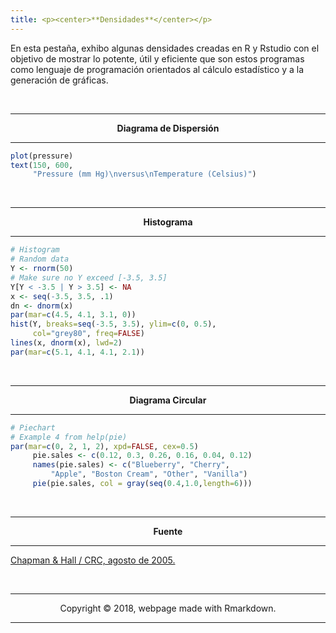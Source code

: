 ```yaml
---
title: <p><center>**Densidades**</center></p> 
---
```

En esta pestaña, exhibo algunas densidades creadas en R y Rstudio con el objetivo de mostrar lo potente, útil y eficiente que son estos programas como lenguaje de programación orientados al cálculo estadístico y a la generación de gráficas.

<br>
<hr>
<p><center>**Diagrama de Dispersión**
</center></p>
<hr>

```r
plot(pressure)
text(150, 600, 
     "Pressure (mm Hg)\nversus\nTemperature (Celsius)")
```

<br>
<hr>
<p><center>**Histograma**
</center></p>
<hr>

```r
# Histogram
# Random data
Y <- rnorm(50)
# Make sure no Y exceed [-3.5, 3.5]
Y[Y < -3.5 | Y > 3.5] <- NA
x <- seq(-3.5, 3.5, .1)
dn <- dnorm(x)
par(mar=c(4.5, 4.1, 3.1, 0))
hist(Y, breaks=seq(-3.5, 3.5), ylim=c(0, 0.5), 
     col="grey80", freq=FALSE)
lines(x, dnorm(x), lwd=2)
par(mar=c(5.1, 4.1, 4.1, 2.1))
```

<br>
<hr>
<p><center>**Diagrama Circular**
</center></p>
<hr>

```r
# Piechart
# Example 4 from help(pie)
par(mar=c(0, 2, 1, 2), xpd=FALSE, cex=0.5)
     pie.sales <- c(0.12, 0.3, 0.26, 0.16, 0.04, 0.12)
     names(pie.sales) <- c("Blueberry", "Cherry",
         "Apple", "Boston Cream", "Other", "Vanilla")
     pie(pie.sales, col = gray(seq(0.4,1.0,length=6)))
```


<br>
<hr>
<p><center>**Fuente**</center></p>
<hr> 

[Chapman & Hall / CRC, agosto de 2005.](https://www.stat.auckland.ac.nz/~paul/RGraphics/chapter1.html)



<br>
<hr>
<p><center>Copyright &copy; 2018, webpage made with Rmarkdown.</center></p>
<hr>